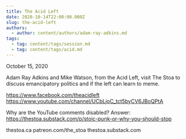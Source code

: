 ```yaml
---
title: The Acid Left
date: 2020-10-14T22:00:00.000Z
slug: the-acid-left
authors:
  - author: content/authors/adam-ray-adkins.md
tags:
  - tag: content/tags/session.md
  - tag: content/tags/acid.md
---
```


October 15, 2020

Adam Ray Adkins and Mike Watson, from the Acid Left, visit The Stoa to discuss emancipatory politics and if the left can learn to meme.

https://www.facebook.com/theacidleft
https://www.youtube.com/channel/UCbLjoC_tct5byCV6JBoQPtA

Why are the YouTube comments disabled? Answer: https://thestoa.substack.com/p/stoic-punk-or-why-you-should-stop

thestoa.ca
patreon.com/the_stoa
thestoa.substack.com
